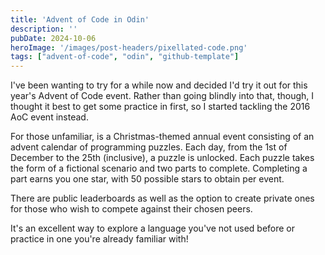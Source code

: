 ```yaml
---
title: 'Advent of Code in Odin'
description: ''
pubDate: 2024-10-06
heroImage: '/images/post-headers/pixellated-code.png'
tags: ["advent-of-code", "odin", "github-template"]
---
```


I've been wanting to try <ExternalLink url="https://odin-lang.org/" label="Odin" /> for a while now and decided I'd try it out for this year's Advent of Code event. Rather than going blindly into that, though, I thought it best to get some practice in first, so I started tackling the 2016 AoC event instead.

<Alert type="info">
For those unfamiliar, <ExternalLink url="https://adventofcode.com/" label="Advent of Code" /> is a Christmas-themed annual event consisting of an advent calendar of programming puzzles. Each day, from the 1st of December to the 25th (inclusive), a puzzle is unlocked. Each puzzle takes the form of a fictional scenario and two parts to complete. Completing a part earns you one star, with 50 possible stars to obtain per event.

There are public leaderboards as well as the option to create private ones for those who wish to compete against their chosen peers.

It's an excellent way to explore a language you've not used before or practice in one you're already familiar with!
</Alert>